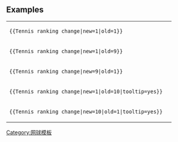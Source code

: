 {{documentation subpage}}
==Examples==
{| class="wikitable"
|-
| <tt><nowiki>{{Tennis ranking change|new=1|old=1}}</nowiki></tt> ||align=center| {{Tennis ranking change|new=1|old=1}}
|-
| <tt><nowiki>{{Tennis ranking change|new=1|old=9}}</nowiki></tt> ||align=center| {{Tennis ranking change|new=1|old=9}}
|-
| <tt><nowiki>{{Tennis ranking change|new=9|old=1}}</nowiki></tt> ||align=center| {{Tennis ranking change|new=9|old=1}}
|-
| <tt><nowiki>{{Tennis ranking change|new=1|old=10|tooltip=yes}}</nowiki></tt> ||align=center| {{Tennis ranking change|new=1|old=10|tooltip=yes}}
|-
| <tt><nowiki>{{Tennis ranking change|new=10|old=1|tooltip=yes}}</nowiki></tt> ||align=center| {{Tennis ranking change|new=10|old=1|tooltip=yes}}
|}

<includeonly>[[Category:网球模板]]</includeonly>